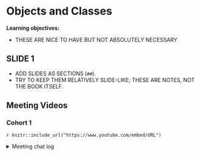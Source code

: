 # Objects and Classes

**Learning objectives:**

- THESE ARE NICE TO HAVE BUT NOT ABSOLUTELY NECESSARY

## SLIDE 1 {-}

- ADD SLIDES AS SECTIONS (`##`).
- TRY TO KEEP THEM RELATIVELY SLIDE-LIKE; THESE ARE NOTES, NOT THE BOOK ITSELF.

## Meeting Videos {-}

### Cohort 1 {-}

`r knitr::include_url("https://www.youtube.com/embed/URL")`

<details>
<summary> Meeting chat log </summary>

```
LOG
```
</details>
